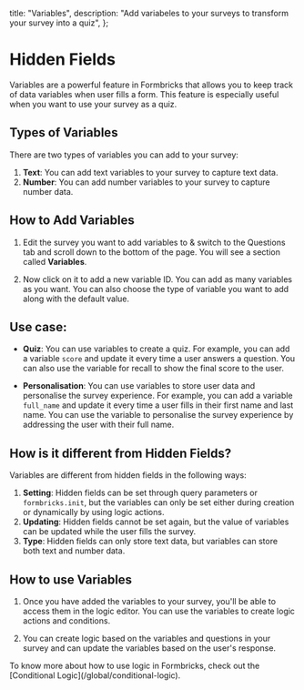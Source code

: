 

  title: "Variables",
  description: "Add variabeles to your surveys to transform your survey into a quiz",
};

# Hidden Fields

Variables are a powerful feature in Formbricks that allows you to keep track of data variables when user fills a form. This feature is especially useful when you want to use your survey as a quiz.

## Types of Variables

There are two types of variables you can add to your survey:

1. **Text**: You can add text variables to your survey to capture text data.
2. **Number**: You can add number variables to your survey to capture number data.

## How to Add Variables

1. Edit the survey you want to add variables to & switch to the Questions tab and scroll down to the bottom of the page. You will see a section called **Variables**.

<MdxImage
  src={VariablesCard}
  alt="Variables card"
  quality="100"
  className="max-w-full rounded-lg sm:max-w-3xl"
/>

2. Now click on it to add a new variable ID. You can add as many variables as you want. You can also choose the type of variable you want to add along with the default value.

<MdxImage
  src={InputVariables}
  alt="add variables"
  quality="100"
  className="max-w-full rounded-lg sm:max-w-3xl"
/>

<MdxImage
  src={CreatedVariables}
  alt="created variables"
  quality="100"
  className="max-w-full rounded-lg sm:max-w-3xl"
/>

## Use case:

- **Quiz**: You can use variables to create a quiz. For example, you can add a variable `score` and update it every time a user answers a question. You can also use the variable for recall to show the final score to the user.

- **Personalisation**: You can use variables to store user data and personalise the survey experience. For example, you can add a variable `full_name` and update it every time a user fills in their first name and last name. You can use the variable to personalise the survey experience by addressing the user with their full name.

## How is it different from Hidden Fields?

Variables are different from hidden fields in the following ways:

1. **Setting**: Hidden fields can be set through query parameters or `formbricks.init`, but the variables can only be set either during creation or dynamically by using logic actions.
2. **Updating**: Hidden fields cannot be set again, but the value of variables can be updated while the user fills the survey.
3. **Type**: Hidden fields can only store text data, but variables can store both text and number data.

## How to use Variables

1. Once you have added the variables to your survey, you'll be able to access them in the logic editor. You can use the variables to create logic actions and conditions.

<MdxImage
  src={VariablesUsage}
  alt="Variables usage"
  quality="100"
  className="max-w-full rounded-lg sm:max-w-3xl"
/>

2. You can create logic based on the variables and questions in your survey and can update the variables based on the user's response.

<MdxImage
  src={LogicWithVariables}
  alt="Logic with variables"
  quality="100"
  className="max-w-full rounded-lg sm:max-w-3xl"
/>

<Note>
  To know more about how to use logic in Formbricks, check out the [Conditional
  Logic](/global/conditional-logic).
</Note>
